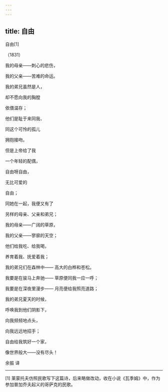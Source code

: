 ```yaml
---
---
---
```

title: 自由
---



自由[1]


（1831）

我的母亲——刺心的悲伤，

我的父亲——苦难的命运。

我的弟兄虽然是人，

却不愿向我的胸膛

依偎温存；

他们是耻于来同我、

同这个可怜的孤儿

拥抱接吻。





但是上帝给了我

一个年轻的配偶，

自由呀自由，

无比可爱的

自由；

同她在一起，我便又有了

另样的母亲、父亲和弟兄；

我的母亲——广阔的草原，

我的父亲——寥廓的天空；

他们给我吃、给我喝，

养育着我、抚爱着我；

我的弟兄们在森林中—— 高大的白桦和苍松。

我要是在骏马上奔驰—— 草原便同我一应一呼；

我要是在深夜里漫步—— 月亮便给我照亮道路；

我的弟兄夏天的时候，

呼唤我到他们阴影下，

向我频频地点头，

向我远远地招手；

自由给我筑好一个家，

像世界般大——没有尽头！

余振 译



* * *



[1] 莱蒙托夫仿照民歌写下这篇诗，后来略做改动，收在小说《瓦季姆》中，作为参加普加乔夫起义的哥萨克的民歌。